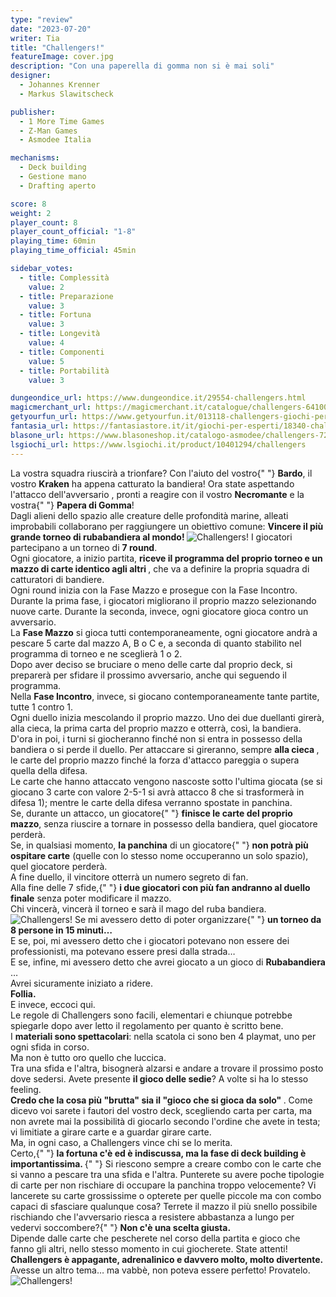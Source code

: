 ```yaml
---
type: "review"
date: "2023-07-20"
writer: Tia
title: "Challengers!"
featureImage: cover.jpg
description: "Con una paperella di gomma non si è mai soli"
designer:
  - Johannes Krenner
  - Markus Slawitscheck

publisher:
  - 1 More Time Games
  - Z-Man Games
  - Asmodee Italia

mechanisms:
  - Deck building
  - Gestione mano
  - Drafting aperto

score: 8
weight: 2
player_count: 8
player_count_official: "1-8"
playing_time: 60min
playing_time_official: 45min

sidebar_votes:
  - title: Complessità
    value: 2
  - title: Preparazione
    value: 3
  - title: Fortuna
    value: 3
  - title: Longevità
    value: 4
  - title: Componenti
    value: 5
  - title: Portabilità
    value: 3

dungeondice_url: https://www.dungeondice.it/29554-challengers.html
magicmerchant_url: https://magicmerchant.it/catalogue/challengers-64100/
getyourfun_url: https://www.getyourfun.it/013118-challengers-giochi-per-famiglia.html
fantasia_url: https://fantasiastore.it/it/giochi-per-esperti/18340-challengers.html
blasone_url: https://www.blasoneshop.it/catalogo-asmodee/challengers-72-2618
lsgiochi_url: https://www.lsgiochi.it/product/10401294/challengers
---
```


<Setting>
  La vostra squadra riuscirà a trionfare? Con l'aiuto del vostro{" "}
  <strong>Bardo</strong>, il vostro <strong>Kraken</strong> ha appena catturato
  la bandiera! Ora state aspettando l'attacco dell'avversario , pronti a reagire
  con il vostro <strong>Necromante</strong> e la vostra{" "}
  <strong>Papera di Gomma</strong>!<br />
  Dagli alieni dello spazio alle creature delle profondità marine, alleati improbabili
  collaborano per raggiungere un obiettivo comune: <strong>
    Vincere il più grande torneo di rubabandiera al mondo!
  </strong>
</Setting>

<img src="./game1.jpg" alt="Challengers!" />

<Rules>
  I giocatori partecipano a un torneo di <strong>7 round</strong>.<br />
  Ogni giocatore, a inizio partita, <strong>
    riceve il programma del proprio torneo e un mazzo di carte identico agli
    altri
  </strong>, che va a definire la propria squadra di catturatori di bandiere.
  <br />
  Ogni round inizia con la Fase Mazzo e prosegue con la Fase Incontro. <br />
  Durante la prima fase, i giocatori migliorano il proprio mazzo selezionando
  nuove carte. Durante la seconda, invece, ogni giocatore gioca contro un
  avversario. <br />
  La <strong>Fase Mazzo</strong> si gioca tutti contemporaneamente, ogni giocatore
  andrà a pescare 5 carte dal mazzo A, B o C e, a seconda di quanto stabilito nel
  programma di torneo e ne sceglierà 1 o 2.
  <br />
  Dopo aver deciso se bruciare o meno delle carte dal proprio deck, si preparerà
  per sfidare il prossimo avversario, anche qui seguendo il programma. <br />
  Nella <strong>Fase Incontro</strong>, invece, si giocano contemporaneamente
  tante partite, tutte 1 contro 1. <br />
  Ogni duello inizia mescolando il proprio mazzo. Uno dei due duellanti girerà, alla
  cieca, la prima carta del proprio mazzo e otterrà, così, la bandiera. D'ora in
  poi, i turni si giocheranno finché non si entra in possesso della bandiera o si
  perde il duello. Per attaccare si gireranno, sempre <strong>
    alla cieca
  </strong>, le carte del proprio mazzo finché la forza d'attacco pareggia o supera
  quella della difesa.
  <br />
  Le carte che hanno attaccato vengono nascoste sotto l'ultima giocata (se si giocano
  3 carte con valore 2-5-1 si avrà attacco 8 che si trasformerà in difesa 1); mentre
  le carte della difesa verranno spostate in panchina. <br />
  Se, durante un attacco, un giocatore{" "}
  <strong>finisce le carte del proprio mazzo</strong>, senza riuscire a tornare
  in possesso della bandiera, quel giocatore perderà.
  <br />
  Se, in qualsiasi momento, <strong>la panchina</strong> di un giocatore{" "}
  <strong>non potrà più ospitare carte</strong> (quelle con lo stesso nome
  occuperanno un solo spazio), quel giocatore perderà.
  <br />
  A fine duello, il vincitore otterrà un numero segreto di fan.
  <br />
  Alla fine delle 7 sfide,{" "}
  <strong>i due giocatori con più fan andranno al duello finale</strong> senza
  poter modificare il mazzo.
  <br />
  Chi vincerà, vincerà il torneo e sarà il mago del ruba bandiera.
</Rules>

<img src="./game2.jpg" alt="Challengers!" />

<Feedback>
  Se mi avessero detto di poter organizzare{" "}
  <strong>un torneo da 8 persone in 15 minuti…</strong>
  <br />
  E se, poi, mi avessero detto che i giocatori potevano non essere dei
  professionisti, ma potevano essere presi dalla strada…
  <br />E se, infine, mi avessero detto che avrei giocato a un gioco di <strong>
    Rubabandiera
  </strong>…<br />
  Avrei sicuramente iniziato a ridere.
  <br />
  <strong>Follia.</strong>
  <br />
  E invece, eccoci qui.
  <br />
  Le regole di Challengers sono facili, elementari e chiunque potrebbe spiegarle
  dopo aver letto il regolamento per quanto è scritto bene.
  <br />I <strong>materiali sono spettacolari</strong>: nella scatola ci sono ben
  4 playmat, uno per ogni sfida in corso.
  <br />
  Ma non è tutto oro quello che luccica.
  <br />
  Tra una sfida e l'altra, bisognerà alzarsi e andare a trovare il prossimo posto
  dove sedersi. Avete presente <strong>il gioco delle sedie</strong>? A volte si
  ha lo stesso feeling. <br />
  <strong>
    Credo che la cosa più "brutta" sia il "gioco che si gioca da solo"
  </strong>
  . Come dicevo voi sarete i fautori del vostro deck, scegliendo carta per carta,
  ma non avrete mai la possibilità di giocarlo secondo l'ordine che avete in testa;
  vi limitiate a girare carte e a guardar girare carte.
  <br />
  Ma, in ogni caso, a Challengers vince chi se lo merita. <br />
  Certo,{" "}
  <strong>
    la fortuna c'è ed è indiscussa, ma la fase di deck building è
    importantissima.
  </strong>{" "}
  Si riescono sempre a creare combo con le carte che si vanno a pescare tra una
  sfida e l'altra. Punterete su avere poche tipologie di carte per non rischiare
  di occupare la panchina troppo velocemente? Vi lancerete su carte grossissime
  o opterete per quelle piccole ma con combo capaci di sfasciare qualunque cosa?
  Terrete il mazzo il più snello possibile rischiando che l'avversario riesca a
  resistere abbastanza a lungo per vedervi soccombere?{" "}
  <strong>Non c'è una scelta giusta.</strong> <br />
  Dipende dalle carte che pescherete nel corso della partita e gioco che fanno gli
  altri, nello stesso momento in cui giocherete. State attenti!
  <br />
  <strong>
    Challengers è appagante, adrenalinico e davvero molto, molto divertente.
  </strong> Avesse un altro tema… ma vabbè, non poteva essere perfetto! Provatelo.
</Feedback>

<img src="./game3.jpg" alt="Challengers!" />
